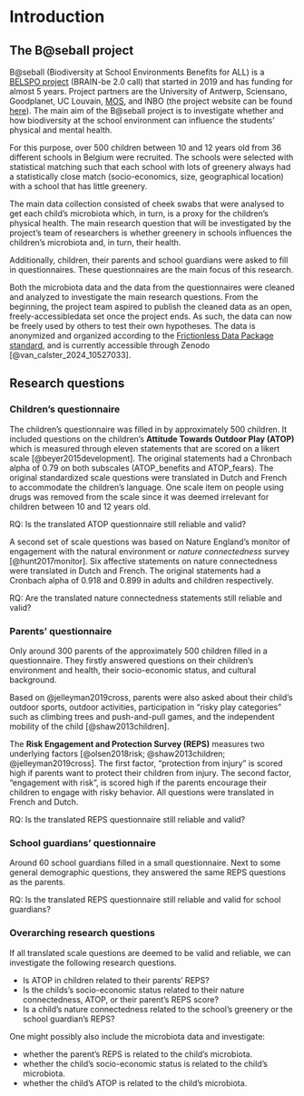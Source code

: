 # Introduction

## The B@seball project

B@seball (Biodiversity at School Environments Benefits for ALL) is a [BELSPO project](http://www.belspo.be/belspo//brain2-be/projects/BatSEBALL_N.pdf) (BRAIN-be 2.0 call) that started in 2019 and has funding for almost 5 years. Project partners are the University of Antwerp,  Sciensano, Goodplanet, UC Louvain, [MOS](https://www.mosvlaanderen.be/), and INBO (the project website can be found [here](https://www.uantwerpen.be/nl/projecten/baseball/)). The main aim of the B@seball project is to investigate whether and how biodiversity at the school environment can influence the students' physical and mental health. 

For this purpose, over 500 children between 10 and 12 years old from 36 different schools in Belgium were recruited. The schools were selected with statistical matching such that each school with lots of greenery always had a statistically close match (socio-economics, size, geographical location) with a school that has little greenery.

The main data collection consisted of cheek swabs that were analysed to get each child's microbiota which, in turn, is a proxy for the children's physical health. The main research question that will be investigated by the project's team of researchers is whether greenery in schools influences the children's microbiota and, in turn, their health. 

Additionally, children, their parents and school guardians were asked to fill in questionnaires. These questionnaires are the main focus of this research.

Both the microbiota data and the data from the questionnaires were cleaned and analyzed to investigate the main research questions. From the beginning, the project team aspired to publish the cleaned data as an open, freely-accessibledata set once the project ends. As such, the data can now be freely used by others to test their own hypotheses. The data is anonymized and organized according to the [Frictionless Data Package standard](https://specs.frictionlessdata.io/data-package/), and is currently accessible through Zenodo [@van_calster_2024_10527033]. 

## Research questions

### Children's questionnaire

The children's questionnaire was filled in by approximately 500 children. It included questions on the children's **Attitude Towards Outdoor Play (ATOP)**  which is measured through eleven statements that are scored on a likert scale [@beyer2015development]. The original statements had a Chronbach alpha of 0.79 on both subscales (ATOP_benefits and ATOP_fears). The original standardized scale questions were translated in Dutch and French to accommodate the children's language. One scale item on people using drugs was removed from the scale since it was deemed irrelevant for children between 10 and 12 years old.

:::: {.center data-latex=""}

::: {.minipage data-latex="{.80\linewidth}"}
RQ: Is the translated ATOP questionnaire still reliable and valid?
:::

::::

A second set of scale questions was based on Nature England's monitor of engagement with the natural environment or *nature connectedness* survey [@hunt2017monitor]. Six affective statements on nature connectedness were translated in Dutch and French. The original statements had a Cronbach alpha of 0.918 and 0.899 in adults and children respectively.

:::: {.center data-latex=""}

::: {.minipage data-latex="{.5\linewidth}"}
RQ: Are the translated nature connectedness statements still reliable and valid?
:::

::::

### Parents' questionnaire

Only around 300 parents of the approximately 500 children filled in a questionnaire. They firstly answered questions on their children's environment and health, their socio-economic status, and cultural background. 

Based on @jelleyman2019cross, parents were also asked about their child's outdoor sports, outdoor activities, participation in "risky play categories" such as climbing trees and push-and-pull games, and the independent mobility of the child [@shaw2013children].

The **Risk Engagement and Protection Survey (REPS)** measures two underlying factors [@olsen2018risk; @shaw2013children; @jelleyman2019cross]. The first factor, "protection from injury" is scored high if parents want to protect their children from injury. The second factor, "engagement with risk", is scored high if the parents encourage their children to engage with risky behavior. All questions were translated in French and Dutch.

:::: {.center data-latex=""}

::: {.minipage data-latex="{.5\linewidth}"}
RQ: Is the translated REPS questionnaire still reliable and valid?
:::

::::

<!-- Finally, there were some questions on independent mobility of the child, based on @shaw2013children. These questions have not been confirmed to measure an underlying factor as the previous ATOP, REPS, and NC scale questions. They do question parents on how much freedom they allow their children to travel around their own neighbourhood or city without adult supervision. This survey on independent mobility was previously executed in England and Germany over the years, starting in 1971. Researchers concluded that there has been a large reduction in independent mobility for primary school children over the years. It would be interesting to compare the results obtained in Germany and England with Belgium. -->

<!-- :::: {.center data-latex=""} -->

<!-- ::: {.minipage data-latex="{.5\linewidth}"} -->
<!-- RQ: How does the independent mobility of primary school children in Belgium differ from children in England and Germany [@shaw2013children]? -->
<!-- ::: -->

<!-- :::: -->

### School guardians' questionnaire

Around 60 school guardians filled in a small questionnaire. Next to some general demographic questions, they answered the same REPS questions as the parents.

:::: {.center data-latex=""}

::: {.minipage data-latex="{.5\linewidth}"}
RQ: Is the translated REPS questionnaire still reliable and valid for school guardians?
:::

::::

### Overarching research questions

If all translated scale questions are deemed to be valid and reliable, we can investigate the following research questions.

- Is ATOP in children related to their parents' REPS?
- Is the childs's socio-economic status related to their nature connectedness, ATOP, or their parent's REPS score?
- Is a child's nature connectedness related to the school's greenery or the school guardian's REPS?


One might possibly also include the microbiota data and investigate:

- whether the parent's REPS is related to the child's microbiota.
- whether the child's socio-economic status is related to the child's microbiota.
- whether the child's ATOP is related to the child's microbiota.
